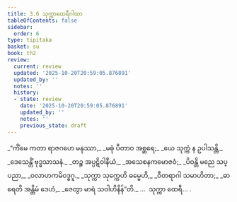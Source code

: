 ```yaml
---
title: 3.6 သုက္ကာထေရီဂါထာ
tableOfContents: false
sidebar:
  order: 6
type: tipitaka
basket: su
book: th2
review:
  current: review
  updated: '2025-10-20T20:59:05.876891'
  updated_by: ''
  notes: ''
  history:
  - state: review
    date: '2025-10-20T20:59:05.876891'
    updated_by: ''
    notes: ''
    previous_state: draft
---
```



<DynamicBreadcrumb />


<ReviewStatus review={frontmatter.review} showDetails={true} />

<HypothesisAnnotation frontmatter={frontmatter} />

<Division number="54" book="th2" e="ch" v="19" p="385">

<Paragraph number="90" type="verses" book="th2">
_“ကိံမေ ကတာ ရာဇဂဟေ မနုဿာ,_  
_မဓုံ ပီတာဝ အစ္ဆရေ;_  
_ယေ သုက္ကံ န ဥပါသန္တိ,_  
_ဒေသေန္တိံ ဗုဒ္ဓသာသနံ._  

</Paragraph>

</Division>
<Division number="55" book="th2" e="ch" v="19" p="385">

<Paragraph number="91" type="verses" book="th2">
_တဉ္စ အပ္ပဋိဝါနီယံ,_  
_အသေစနကမောဇဝံ;_  
_ပိဝန္တိ မညေ သပ္ပညာ,_  
_ဝလာဟကမိဝဒ္ဓဂူ._  

</Paragraph>

</Division>
<Division number="56" book="th2" e="ch" v="19" p="386">

<Paragraph number="92" type="verses" book="th2">
_သုက္ကာ သုက္ကေဟိ ဓမ္မေဟိ,_  
_ဝီတရာဂါ သမာဟိတာ;_  
_ဓာရေတိ အန္တိမံ ဒေဟံ,_  
_ဇေတွာ မာရံ သဝါဟိနိန်”တိ._  


</Paragraph>
</Division>

<Paragraph number="93" type="center" book="th2">
…  သုက္ကာ ထေရီ… .
</Paragraph>